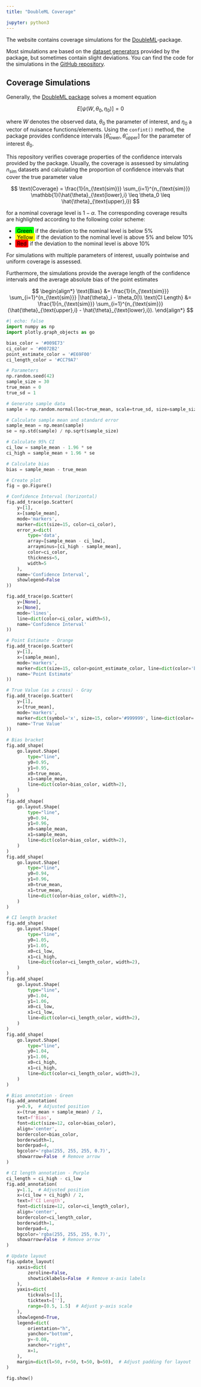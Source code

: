 ```yaml
---
title: "DoubleML Coverage"

jupyter: python3
---
```


The website contains coverage simulations for the [DoubleML](https://docs.doubleml.org/stable/index.html)-package.

Most simulations are based on the [dataset generators](https://docs.doubleml.org/stable/api/api.html#dataset-generators) provided by the package, but sometimes contain slight deviations.
You can find the code for the simulations in the [GitHub repository](https://github.com/DoubleML/doubleml-coverage/tree/main).

## Coverage Simulations

Generally, the [DoubleML package](https://docs.doubleml.org/stable/index.html) solves a moment equation 

$$
E[\psi(W,\theta_0,\eta_0)] = 0
$$

where $W$ denotes the observed data, $\theta_0$ the parameter of interest, and $\eta_0$ a vector of nuisance functions/elements. Using the `confint()` method, the package provides confidence intervals $[\hat{\theta}_{\text{lower}}, \hat{\theta}_{\text{upper}}]$ for the parameter of interest $\theta_0$.

This repository verifies coverage properties of the confidence intervals provided by the package. Usually, the coverage is assessed by simulating $n_{\text{sim}}$ datasets and calculating the proportion of confidence intervals that cover the true parameter value

$$
\text{Coverage} = \frac{1}{n_{\text{sim}}} \sum_{i=1}^{n_{\text{sim}}} \mathbb{1}(\hat{\theta}_{\text{lower},i} \leq \theta_0 \leq \hat{\theta}_{\text{upper},i})
$$

for a nominal coverage level is $1-\alpha$. 
The corresponding coverage results are highlighted according to the following color scheme:

* <span style="background-color: #00FF00; color: black; padding: 2px 5px; border-radius: 3px;">Green</span> if the deviation to the nominal level is below $5\%$
* <span style="background-color: #FFFF00; color: black; padding: 2px 5px; border-radius: 3px;">Yellow</span> if the deviation to the nominal level is above $5\%$ and below $10\%$
* <span style="background-color: #FF0000; color: black; padding: 2px 5px; border-radius: 3px;">Red</span> if the deviation to the nominal level is above $10\%$

For simulations with multiple parameters of interest, usually pointwise and uniform coverage is assessed.

::: {.grid}

::: {.g-col-5}

Furthermore, the simulations provide the average length of the confidence intervals and the average absolute bias of the point estimates

$$
\begin{align*}
\text{Bias} &= \frac{1}{n_{\text{sim}}} \sum_{i=1}^{n_{\text{sim}}} |\hat{\theta}_i - \theta_0|\\
\text{CI Length} &= \frac{1}{n_{\text{sim}}} \sum_{i=1}^{n_{\text{sim}}} (\hat{\theta}_{\text{upper},i} - \hat{\theta}_{\text{lower},i}).
\end{align*}
$$

:::

::: {.g-col-7}

```python
#| echo: false
import numpy as np
import plotly.graph_objects as go

bias_color = '#009E73'
ci_color = '#0072B2'
point_estimate_color = '#E69F00'
ci_length_color = '#CC79A7'

# Parameters
np.random.seed(42)
sample_size = 30
true_mean = 0
true_sd = 1

# Generate sample data
sample = np.random.normal(loc=true_mean, scale=true_sd, size=sample_size)

# Calculate sample mean and standard error
sample_mean = np.mean(sample)
se = np.std(sample) / np.sqrt(sample_size)

# Calculate 95% CI
ci_low = sample_mean - 1.96 * se
ci_high = sample_mean + 1.96 * se

# Calculate bias
bias = sample_mean - true_mean

# Create plot
fig = go.Figure()

# Confidence Interval (horizontal)
fig.add_trace(go.Scatter(
    y=[1],
    x=[sample_mean],
    mode='markers',
    marker=dict(size=15, color=ci_color),
    error_x=dict(
        type='data',
        array=[sample_mean - ci_low],
        arrayminus=[ci_high - sample_mean],
        color=ci_color,
        thickness=5,
        width=5
    ),
    name='Confidence Interval',
    showlegend=False
))

fig.add_trace(go.Scatter(
    y=[None],
    x=[None],
    mode='lines',
    line=dict(color=ci_color, width=5),
    name='Confidence Interval'
))

# Point Estimate - Orange
fig.add_trace(go.Scatter(
    y=[1],
    x=[sample_mean],
    mode='markers',
    marker=dict(size=15, color=point_estimate_color, line=dict(color='black', width=2)),
    name='Point Estimate'
))

# True Value (as a cross) - Gray
fig.add_trace(go.Scatter(
    y=[1],
    x=[true_mean],
    mode='markers',
    marker=dict(symbol='x', size=15, color='#999999', line=dict(color='black', width=2)),
    name='True Value'
))

# Bias bracket
fig.add_shape(
    go.layout.Shape(
        type="line",
        y0=0.95,
        y1=0.95,
        x0=true_mean,
        x1=sample_mean,
        line=dict(color=bias_color, width=2),
    )
)
fig.add_shape(
    go.layout.Shape(
        type="line",
        y0=0.94,
        y1=0.96,
        x0=sample_mean,
        x1=sample_mean,
        line=dict(color=bias_color, width=2),
    )
)
fig.add_shape(
    go.layout.Shape(
        type="line",
        y0=0.94,
        y1=0.96,
        x0=true_mean,
        x1=true_mean,
        line=dict(color=bias_color, width=2),
    )
)

# CI length bracket
fig.add_shape(
    go.layout.Shape(
        type="line",
        y0=1.05,
        y1=1.05,
        x0=ci_low,
        x1=ci_high,
        line=dict(color=ci_length_color, width=2),
    )
)
fig.add_shape(
    go.layout.Shape(
        type="line",
        y0=1.04,
        y1=1.06,
        x0=ci_low,
        x1=ci_low,
        line=dict(color=ci_length_color, width=2),
    )
)
fig.add_shape(
    go.layout.Shape(
        type="line",
        y0=1.04,
        y1=1.06,
        x0=ci_high,
        x1=ci_high,
        line=dict(color=ci_length_color, width=2),
    )
)

# Bias annotation - Green
fig.add_annotation(
    y=0.9,  # Adjusted position
    x=(true_mean + sample_mean) / 2,
    text=f'Bias',
    font=dict(size=12, color=bias_color),
    align='center',
    bordercolor=bias_color,
    borderwidth=1,
    borderpad=4,
    bgcolor='rgba(255, 255, 255, 0.7)',
    showarrow=False  # Remove arrow
)

# CI length annotation - Purple
ci_length = ci_high - ci_low
fig.add_annotation(
    y=1.1,  # Adjusted position
    x=(ci_low + ci_high) / 2,
    text=f'CI Length',
    font=dict(size=12, color=ci_length_color),
    align='center',
    bordercolor=ci_length_color,
    borderwidth=1,
    borderpad=4,
    bgcolor='rgba(255, 255, 255, 0.7)',
    showarrow=False  # Remove arrow
)

# Update layout
fig.update_layout(
    xaxis=dict(
        zeroline=False,
        showticklabels=False  # Remove x-axis labels
    ),
    yaxis=dict(
        tickvals=[1],
        ticktext=[''],
        range=[0.5, 1.5]  # Adjust y-axis scale
    ),
    showlegend=True,
    legend=dict(
        orientation="h",
        yanchor="bottom",
        y=-0.08,
        xanchor="right",
        x=1,
    ),
    margin=dict(l=50, r=50, t=50, b=50),  # Adjust padding for layout
)

fig.show()
```

:::

:::


